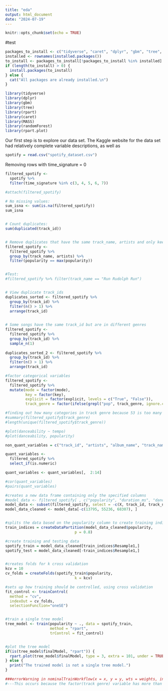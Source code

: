 ```yaml
---
title: "eda"
output: html_document
date: "2024-07-19"
---
```


```r
knitr::opts_chunk$set(echo = TRUE)
```
#test
``` r

packages_to_install <- c("tidyverse", "caret", "dplyr", "gbm", "tree", "rpart", "MASS", "randomForest", "rpart.plot")
installed <- rownames(installed.packages())
to_install <- packages_to_install[!packages_to_install %in% installed]
if (length(to_install) > 0) {
  install.packages(to_install)
} else {
  cat("All packages are already installed.\n")
}

library(tidyverse)
library(dplyr)
library(gbm)
library(tree)
library(rpart)
library(caret)
library(MASS)
library(randomForest)
library(rpart.plot)

```

Our first step is to explore our data set. The Kaggle website for the data set had relatively complete variable descriptions, as well as 
``` r
spotify = read.csv("spotify_dataset.csv")

```


Removing rows with time_signature = 0
```r
filtered_spotify <- 
  spotify %>% 
  filter(time_signature %in% c(3, 4, 5, 6, 7))

#attach(filtered_spotify)

# No missing values:
sum_isna <- sum(is.na(filtered_spotify))
sum_isna


# Count duplicates:
sum(duplicated(track_id))


# Remove duplicates that have the same track_name, artists and only keep the most popular song
filtered_spotify <-
  filtered_spotify %>%
  group_by(track_name, artists) %>% 
  filter(popularity == max(popularity))


#Test:  
#filtered_spotify %>% filter(track_name == "Run Rudolph Run")


# View duplicate track_ids
duplicates_sorted <- filtered_spotify %>%
  group_by(track_id) %>%
  filter(n() > 1) %>%
  arrange(track_id)

 
# Some songs have the same track_id but are in different genres
filtered_spotify <-
  filtered_spotify %>% 
  group_by(track_id) %>% 
  sample_n(1)
  
duplicates_sorted_2 <- filtered_spotify %>%
  group_by(track_id) %>%
  filter(n() > 1) %>%
  arrange(track_id)

#factor categorical variables
filtered_spotify <-
  filtered_spotify %>% 
  mutate(mode = factor(mode),
         key = factor(key),
         explicit = factor(explicit, levels = c("True", "False")),
         track_genre = factor(ifelse(grepl("pop", track_genre, ignore.case = TRUE), 1, 0)))

#finding out how many categories in track genre because 53 is too many
#summary(filtered_spotify$track_genre)
#length(unique(filtered_spotify$track_genre))

```


``` r
#plot(danceability ~ tempo)
#plot(danceability, popularity)

non_quant_variables = c("track_id", "artists", "album_name", "track_name", "explicit", "track_genre")

quant_variables <-
  filtered_spotify %>% 
  select_if(is.numeric) 

quant_variables <- quant_variables[,  2:14]

#cor(quant_variables)
#pairs(quant_variables)

```


``` r

#creates a new data frame containing only the specified columns 
#model_data <- filtered_spotify[ , c("popularity", "duration_ms", "danceability", "energy")]
model_data <- subset(filtered_spotify, select = -c(X, track_id, track_name, album_name, artists))
model_data_cleaned <- model_data[-c(13795, 55236, 68307), ]


#splits the data based on the popularity column to create training indices. In this case 80% of the data is reserved for training
train_indices = createDataPartition(model_data_cleaned$popularity,
                               p = 0.8)

#create training and testing data
spotify_train = model_data_cleaned[train_indices$Resample1,]
spotify_test = model_data_cleaned[-train_indices$Resample1,]


#creates folds for k cross validation
kcv = 10
cv_folds = createFolds(spotify_train$popularity,
                               k = kcv)

#sets up how training should be controlled, using cross validation
fit_control <- trainControl(
  method = "cv",
  indexOut = cv_folds,
  selectionFunction="oneSE")


#train a single tree model
tree_model <- train(popularity ~ ., data = spotify_train,
                    method = "rpart",
                    trControl = fit_control)


#plot the tree model
if(is(tree_model$finalModel, "rpart")) {
  rpart.plot(tree_model$finalModel, type = 3, extra = 101, under = TRUE, fallen.leaves = TRUE)
} else {
  print("The trained model is not a single tree model.")
}

###errorWarning in nominalTrainWorkflow(x = x, y = y, wts = weights, info = trainInfo,  : There were missing values in resampled performance measures.
#---This occurs because the factor(track genre) variable has more than 53 categories. https://stackoverflow.com/questions/26828901/warning-message-missing-values-in-resampled-performance-measures-in-caret-tra

```

